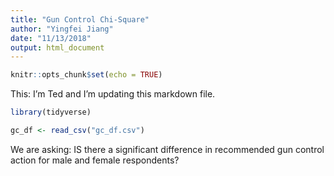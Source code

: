 ```yaml
---
title: "Gun Control Chi-Square"
author: "Yingfei Jiang"
date: "11/13/2018"
output: html_document
---
```


```r
knitr::opts_chunk$set(echo = TRUE)
```

This: I'm Ted and I'm updating this markdown file.

```r

library(tidyverse)

gc_df <- read_csv("gc_df.csv")

```

We are asking: IS there a significant difference in recommended gun control action for male and female respondents?